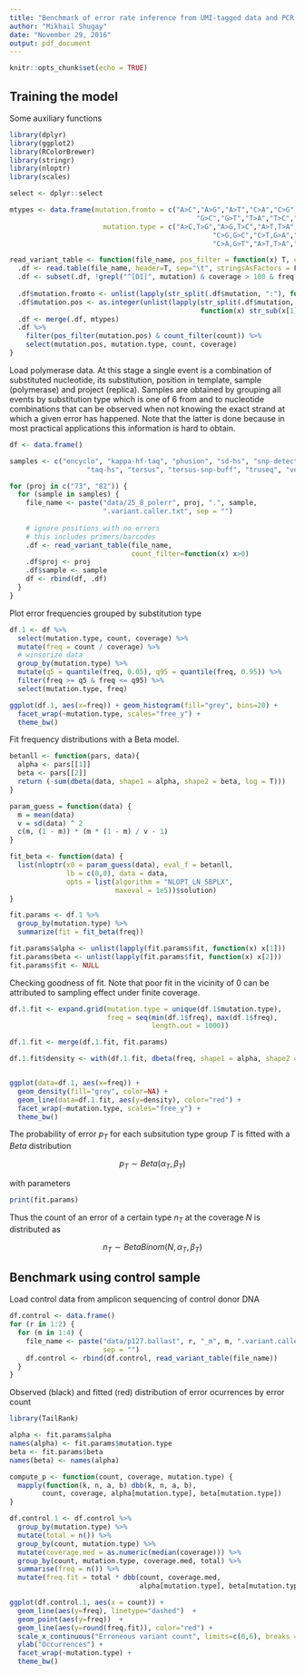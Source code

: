 ```yaml
---
title: "Benchmark of error rate inference from UMI-tagged data and PCR error model"
author: "Mikhail Shugay"
date: "November 29, 2016"
output: pdf_document
---
```


```r
knitr::opts_chunk$set(echo = TRUE)
```

## Training the model

Some auxiliary functions

```r
library(dplyr)
library(ggplot2)
library(RColorBrewer)
library(stringr)
library(nloptr)
library(scales)

select <- dplyr::select

mtypes <- data.frame(mutation.fromto = c("A>C","A>G","A>T","C>A","C>G","C>T","G>A",
                                              "G>C","G>T","T>A","T>C","T>G"),
                       mutation.type = c("A>C,T>G","A>G,T>C","A>T,T>A","C>A,G>T",
                                                  "C>G,G>C","C>T,G>A","C>T,G>A","C>G,G>C",
                                                  "C>A,G>T","A>T,T>A","A>G,T>C","A>C,T>G"))

read_variant_table <- function(file_name, pos_filter = function(x) T, count_filter = function(x) T) {
  .df <- read.table(file_name, header=T, sep="\t", stringsAsFactors = F)
  .df <- subset(.df, !grepl("^[DI]", mutation) & coverage > 100 & freq < 0.45)
  
  .df$mutation.fromto <- unlist(lapply(str_split(.df$mutation, ":"), function(x) x[2]))
  .df$mutation.pos <- as.integer(unlist(lapply(str_split(.df$mutation, ":"), 
                                               function(x) str_sub(x[1], 2, nchar(x[1])))))
  .df <- merge(.df, mtypes)
  .df %>% 
    filter(pos_filter(mutation.pos) & count_filter(count)) %>% 
    select(mutation.pos, mutation.type, count, coverage)
}
```

Load polymerase data. At this stage a single event is a combination of substituted nucleotide, its substitution, position in template, sample (polymerase) and project (replica). Samples are obtained by grouping all events by substitution type which is one of 6 from and to nucleotide combinations that can be observed when not knowing the exact strand at which a given error has happened. Note that the latter is done because in most practical applications this information is hard to obtain. 

```r
df <- data.frame()

samples <- c("encyclo", "kappa-hf-taq", "phusion", "sd-hs", "snp-detect",
                   "taq-hs", "tersus", "tersus-snp-buff", "truseq", "velox")

for (proj in c("73", "82")) {
  for (sample in samples) {
    file_name <- paste("data/25_8_polerr", proj, ".", sample, 
                       ".variant.caller.txt", sep = "")
    
    # ignore positions with no errors
    # this includes primers/barcodes
    .df <- read_variant_table(file_name, 
                              count_filter=function(x) x>0)
    .df$proj <- proj
    .df$sample <- sample
    df <- rbind(df, .df)
  }
}
```

Plot error frequencies grouped by substitution type

```r
df.1 <- df %>% 
  select(mutation.type, count, coverage) %>% 
  mutate(freq = count / coverage) %>%
  # winsorize data
  group_by(mutation.type) %>%
  mutate(q5 = quantile(freq, 0.05), q95 = quantile(freq, 0.95)) %>%
  filter(freq >= q5 & freq <= q95) %>% 
  select(mutation.type, freq)

ggplot(df.1, aes(x=freq)) + geom_histogram(fill="grey", bins=20) + 
  facet_wrap(~mutation.type, scales="free_y") + 
  theme_bw()
```

Fit frequency distributions with a Beta model.

```r
betanll <- function(pars, data){
  alpha <- pars[[1]]
  beta <- pars[[2]]
  return (-sum(dbeta(data, shape1 = alpha, shape2 = beta, log = T)))
}

param_guess = function(data) {
  m = mean(data)
  v = sd(data) ^ 2
  c(m, (1 - m)) * (m * (1 - m) / v - 1)
}

fit_beta <- function(data) {
  list(nloptr(x0 = param_guess(data), eval_f = betanll, 
              lb = c(0,0), data = data,
              opts = list(algorithm = "NLOPT_LN_SBPLX", 
                          maxeval = 1e5))$solution)
}

fit.params <- df.1 %>% 
  group_by(mutation.type) %>%
  summarize(fit = fit_beta(freq))

fit.params$alpha <- unlist(lapply(fit.params$fit, function(x) x[1]))
fit.params$beta <- unlist(lapply(fit.params$fit, function(x) x[2]))
fit.params$fit <- NULL
```

Checking goodness of fit. Note that poor fit in the vicinity of $0$ can be attributed to sampling effect under finite coverage.

```r
df.1.fit <- expand.grid(mutation.type = unique(df.1$mutation.type),
                        freq = seq(min(df.1$freq), max(df.1$freq), 
                                   length.out = 1000))

df.1.fit <- merge(df.1.fit, fit.params)

df.1.fit$density <- with(df.1.fit, dbeta(freq, shape1 = alpha, shape2 = beta))


ggplot(data=df.1, aes(x=freq)) +
  geom_density(fill="grey", color=NA) + 
  geom_line(data=df.1.fit, aes(y=density), color="red") + 
  facet_wrap(~mutation.type, scales="free_y") + 
  theme_bw()
```

The probability of error $p_{T}$ for each subsitution type group $T$ is fitted with a $Beta$ distribution

$$
p_{T} \sim Beta(\alpha_{T}, \beta_{T}) 
$$

with parameters

```r
print(fit.params)
```

Thus the count of an error of a certain type $n_{T}$ at the coverage $N$ is distributed as

$$
n_{T} \sim BetaBinom(N, \alpha_{T}, \beta_{T})
$$

## Benchmark using control sample

Load control data from amplicon sequencing of control donor DNA

```r
df.control <- data.frame()
for (r in 1:2) {
  for (m in 1:4) {
    file_name <- paste("data/p127.ballast", r, "_m", m, ".variant.caller.txt",
                       sep = "")
    df.control <- rbind(df.control, read_variant_table(file_name))
  }
}
```

Observed (black) and fitted (red) distribution of error ocurrences by error count

```r
library(TailRank)

alpha <- fit.params$alpha
names(alpha) <- fit.params$mutation.type
beta <- fit.params$beta
names(beta) <- names(alpha)

compute_p <- function(count, coverage, mutation.type) {
  mapply(function(k, n, a, b) dbb(k, n, a, b),
        count, coverage, alpha[mutation.type], beta[mutation.type])
}

df.control.1 <- df.control %>%
  group_by(mutation.type) %>%
  mutate(total = n()) %>%
  group_by(count, mutation.type) %>%
  mutate(coverage.med = as.numeric(median(coverage))) %>%
  group_by(count, mutation.type, coverage.med, total) %>%
  summarise(freq = n()) %>% 
  mutate(freq.fit = total * dbb(count, coverage.med,
                                alpha[mutation.type], beta[mutation.type])) 

ggplot(df.control.1, aes(x = count)) + 
  geom_line(aes(y=freq), linetype="dashed")  +
  geom_point(aes(y=freq))  +
  geom_line(aes(y=round(freq.fit)), color="red") +
  scale_x_continuous("Erroneous variant count", limits=c(0,6), breaks = 0:6) +
  ylab("Occurrences") +
  facet_wrap(~mutation.type) + 
  theme_bw()
```
